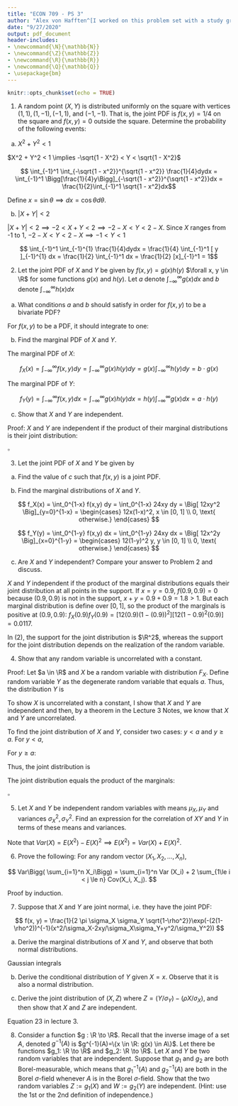 ```yaml
---
title: "ECON 709 - PS 3"
author: "Alex von Hafften^[I worked on this problem set with a study group of Michael Nattinger, Andrew Smith, and Ryan Mather. I also discussed problems with Emily Case, Sarah Bass, and Danny Edgel.]"
date: "9/27/2020"
output: pdf_document
header-includes:
- \newcommand{\N}{\mathbb{N}}
- \newcommand{\Z}{\mathbb{Z}}
- \newcommand{\R}{\mathbb{R}}
- \newcommand{\Q}{\mathbb{Q}}
- \usepackage{bm}
---
```


```r
knitr::opts_chunk$set(echo = TRUE)
```

1. A random point $(X, Y)$ is distributed uniformly on the square with vertices $(1, 1), (1, -1), (-1, 1)$, and $(-1, -1)$. That is, the joint PDF is $f(x, y) = 1/4$ on the square and $f(x, y) = 0$ outside the square. Determine the probability of the following events:

(a) $X^2 + Y^2 < 1$

$X^2 + Y^2 < 1 \implies -\sqrt{1 - X^2} < Y < \sqrt{1 - X^2}$

$$ \int_{-1}^1 \int_{-\sqrt{1 - x^2}}^{\sqrt{1 - x^2}} \frac{1}{4}dydx =  \int_{-1}^1 \Bigg[\frac{1}{4}y\Bigg]_{-\sqrt{1 - x^2}}^{\sqrt{1 - x^2}}dx =  \frac{1}{2}\int_{-1}^1 \sqrt{1 - x^2}dx$$

Define $x = \sin \theta \implies dx = \cos \theta d \theta$.

\begin{align*}
\frac{1}{2}\int_{-1}^1 \sqrt{1 - x^2}dx &= \frac{1}{2}\int_{-\pi/2}^{\pi/2} \sqrt{1 - (\sin \theta)^2} \cos \theta d\theta \\
                                        &= \frac{1}{2}\int_{-\pi/2}^{\pi/2} \cos^2 \theta d\theta \\
                                        &= \frac{1}{4}\int_{-\pi/2}^{\pi/2} 1+\cos (2\theta) d\theta \\
                                        &= \frac{1}{4} \Bigg[\theta+\frac{\sin (2\theta)}{2}\Bigg]_{-\pi/2}^{\pi/2} \\
                                        &= \frac{1}{4} \Bigg[(\pi/2)+\frac{0}{2} - (-\pi/2) - \frac{0}{2}\Bigg] \\
                                        &= \frac{\pi}{4}
\end{align*}

(b) $|X + Y| < 2$

$|X + Y| < 2 \implies -2 < X +Y < 2 \implies -2-X<Y<2-X$. Since $X$ ranges from -1 to 1, $-2-X<Y<2-X \implies -1<Y<1$

$$ \int_{-1}^1 \int_{-1}^{1} \frac{1}{4}dydx = \frac{1}{4} \int_{-1}^1 [ y ]_{-1}^{1} dx  = \frac{1}{2} \int_{-1}^1 dx = \frac{1}{2} [x]_{-1}^1 = 1$$

\pagebreak

2. Let the joint PDF of $X$ and $Y$ be given by $f(x, y) = g(x)h(y)$ $\forall x, y \in \R$ for some functions $g(x)$ and $h(y)$. Let $a$ denote $\int_{-\infty}^\infty g(x)dx$ and $b$ denote $\int_{-\infty}^\infty h(x)dx$

(a) What conditions $a$ and $b$ should satisfy in order for $f(x, y)$ to be a bivariate PDF?

For $f(x, y)$ to be a PDF, it should integrate to one:

\begin{align*}
\int_{-\infty}^\infty \int_{-\infty}^\infty f(x, y) dx dy &= 1 \\
\implies \int_{-\infty}^\infty \int_{-\infty}^\infty g(x)h(y) dx dy &= 1 \\
\implies \int_{-\infty}^\infty g(x) dx \int_{-\infty}^\infty h(y) dy &= 1 \\
\implies a b &= 1 \\
\implies a &= b^{-1} \\
\end{align*}

(b) Find the marginal PDF of $X$ and $Y$.

The marginal PDF of $X$:

$$
f_X(x) = \int_{-\infty}^\infty f(x, y) dy = \int_{-\infty}^\infty g(x)h(y) dy = g(x)\int_{-\infty}^\infty h(y) dy = b \cdot g(x)
$$

The marginal PDF of $Y$:

$$
f_Y(y) = \int_{-\infty}^\infty f(x, y) dx = \int_{-\infty}^\infty g(x)h(y) dx = h(y)\int_{-\infty}^\infty g(x) dx = a \cdot h(y)
$$

(c) Show that $X$ and $Y$ are independent.

Proof: $X$ and $Y$ are independent if the product of their marginal distributions is their joint distribution:

\begin{align*}
f_X(x) \cdot f_Y(y) &= b \cdot g(x) \cdot a \cdot h(y) \\
                    &= b \cdot g(x) \cdot b^{-1} \cdot h(y) \\
                    &= g(x) \cdot h(y) \\
                    &= f(x, y) \\
\end{align*}

$\square$

\pagebreak

3. Let the joint PDF of $X$ and $Y$ be given by 

\begin{align*}
f(x, y) = \begin{cases} cxy & \text{ if } x, y \in [0, 1], x+y \le 1 \\ 0, & \text{ otherwise } \end{cases}
\end{align*}

(a) Find the value of $c$ such that $f(x, y)$ is a joint PDF.

\begin{align*}
        \int_0^1 \int_0^{1-x} f(x, y) dy dx &= 1 \\
\implies    \int_0^1 \int_0^{1-x} cxy dy dx &= 1 \\
\implies c\int_0^1 \Big[ \frac{xy^2}{2} \Big]_{y=0}^{1-x} dx &= 1\\
\implies \frac{c}{2} \int_0^1 x(1-x)^2 dx &= 1\\
\implies \frac{c}{2}\Big[ \frac{x^2}{2}-\frac{2x^3}{3}+\frac{x^4}{4} \Big]_{x=0}^1 &= 1\\
\implies \frac{c}{2}\Big[ \frac{1}{2}-\frac{2}{3}+\frac{1}{4} \Big] &= 1\\
\implies c &= 24\\
\end{align*}

(b) Find the marginal distributions of $X$ and $Y$.

$$
f_X(x) = \int_0^{1-x} f(x,y) dy = \int_0^{1-x} 24xy dy = \Big[ 12xy^2 \Big]_{y=0}^{1-x} = \begin{cases} 12x(1-x)^2, x \in [0, 1] \\ 0, \text{ otherwise.} \end{cases}
$$

$$
f_Y(y) = \int_0^{1-y} f(x,y) dx = \int_0^{1-y} 24xy dx = \Big[ 12x^2y \Big]_{x=0}^{1-y} = \begin{cases} 12(1-y)^2 y, y \in [0, 1] \\ 0, \text{ otherwise.} \end{cases}
$$

(c) Are $X$ and $Y$ independent? Compare your answer to Problem 2 and discuss.

$X$ and $Y$ independent if the product of the marginal distributions equals their joint distribution at all points in the support.  If $x=y=0.9$, $f(0.9, 0.9) = 0$ because $(0.9, 0.9)$ is not in the support, $x+y=0.9+0.9=1.8 > 1$. But each marginal distribution is define over $[0,1]$, so the product of the marginals is positive at $(0.9, 0.9)$: $f_X(0.9)f_Y(0.9) = [12(0.9)(1-(0.9))^2][12(1-0.9)^2 (0.9)] = 0.0117$.

In (2), the support for the joint distribution is $\R^2$, whereas the support for the joint distribution depends on the realization of the random variable.

\pagebreak

4. Show that any random variable is uncorrelated with a constant.

Proof: Let $a \in \R$ and $X$ be a random variable with distribution $F_X$. Define random variable $Y$ as the degenerate random variable that equals $a$.  Thus, the distribution $Y$ is

\begin{align*}
F_Y(y) = \begin{cases} 0, & y<a \\ 1, & y \ge a \end{cases}
\end{align*}

To show $X$ is uncorrelated with a constant, I show that $X$ and $Y$ are independent and then, by a theorem in the Lecture 3 Notes, we know that $X$ and $Y$ are uncorrelated.

To find the joint distribution of $X$ and $Y$, consider two cases: $y < a$ and $y \ge a$. For $y < a$,

\begin{align*}
F(x, y) &= P(X \le x \text{ and } Y \le y)\\
        &= P(X \le x \text{ and } Y \le a) \\
        &= 0
\end{align*}

For $y \ge a$:

\begin{align*}
F(x, y) &= P(X \le x \text{ and } Y \le y)\\
        &= P(X \le x) \\
        &= F_X(x)
\end{align*}

Thus, the joint distribution is

\begin{align*}
F(x, y) = \begin{cases} 0, & y<a \\ F_X(x), & y \ge a \end{cases}
\end{align*}

The joint distribution equals the product of the marginals:

\begin{align*}
F(x, y) = \begin{cases} 0*F_X(x), & y<a \\ 1*F_X(x), & y \ge a \end{cases} = \begin{cases} F_Y(y)*F_X(x), & y<a \\ F_Y(y)*F_X(x), & y \ge a \end{cases}.
\end{align*}

$\square$

\pagebreak

5. Let $X$ and $Y$ be independent random variables with means $\mu_X, \mu_Y$ and variances $\sigma_X^2, \sigma_Y^2$.  Find an expression for the correlation of $XY$ and $Y$ in terms of these means and variances.

Note that $Var(X) = E(X^2) - E(X)^2 \implies E(X^2) = Var(X) + E(X)^2$.

\begin{align*}
Corr(XY, Y) 
&= \frac{Cov(XY, Y)}{\sqrt{Var(XY) Var(Y)}} \\
&= \frac{E(XY^2)-E(XY)E(Y)}{\sigma_Y\sqrt{E((XY)^2)-E(XY)^2}} \\
&= \frac{E(X)E(Y^2)-E(X)E(Y)E(Y)}{\sigma_Y\sqrt{E(X^2)E(Y^2)-(E(X)E(Y))^2}} \\
&= \frac{\mu_X(Var(Y) + E(Y)^2)-\mu_X\mu_Y^2}{\sigma_Y\sqrt{(Var(X) + E(X)^2)(Var(Y) + E(Y)^2)-(\mu_X\mu_Y)^2}} \\
&= \frac{\mu_X\sigma_Y^2 + \mu_X\mu_Y^2-\mu_X\mu_Y^2}{\sigma_Y\sqrt{\sigma_Y^2\sigma_X^2 + \mu_X^2\sigma_Y^2 + \mu_Y^2\sigma_X^2 + \mu_Y^2\mu_X^2-\mu_X^2\mu_Y^2}} \\
&= \frac{\mu_X\sigma_Y}{\sqrt{\sigma_Y^2\sigma_X^2 + \mu_X^2\sigma_Y^2 + \mu_Y^2\sigma_X^2}}
\end{align*}

\pagebreak

6. Prove the following: For any random vector $(X_1, X_2, ..., X_n)$,

$$
Var\Bigg( \sum_{i=1}^n X_i\Bigg) = \sum_{i=1}^n Var (X_i) + 2 \sum_{1\le i < j \le n}
Cov(X_i, X_j).
$$

Proof by induction.

\pagebreak

7. Suppose that $X$ and $Y$ are joint normal, i.e. they have the joint PDF:

$$
f(x, y) = \frac{1}{2 \pi \sigma_X \sigma_Y \sqrt{1-\rho^2}}\exp(-(2(1-\rho^2))^{-1}(x^2/\sigma_X-2xy/\sigma_X\sigma_Y+y^2/\sigma_Y^2))
$$

(a) Derive the marginal distributions of $X$ and $Y$, and observe that both normal distributions.

Gaussian integrals

(b) Derive the conditional distribution of $Y$ given $X=x$. Observe that it is also a normal distribution.

(c) Derive the joint distribution of $(X, Z)$ where $Z = (Y/\sigma_Y)-(\rho X/\sigma_X)$, and then show that $X$ and $Z$ are independent.

Equation 23 in lecture 3.

\pagebreak

8. Consider a function $g : \R \to \R$. Recall that the inverse image of a set $A$, denoted $g^{-1}(A)$ is $g^{-1}(A)=\{x \in \R: g(x) \in A\}$.  Let there be functions $g_1: \R \to \R$ and $g_2: \R \to \R$.  Let $X$ and $Y$ be two random variables that are independent.  Suppose that $g_1$ and $g_2$ are both Borel-measurable, which means that $g_1^{-1}(A)$ and $g_2^{-1}(A)$ are both in the Borel $\sigma$-field whenever $A$ is in the Borel $\sigma$-field.  Show that the two random variables $Z := g_1(X)$ and $W:=g_2(Y)$ are independent.  (Hint: use the 1st or the 2nd definition of independence.)


